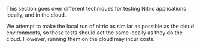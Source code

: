 This section goes over different techniques for testing Nitric applications locally, and in the cloud.

We attempt to make the local run of nitric as similar as possible as the cloud environments, so these tests should act the same locally as they do the cloud. However, running them on the cloud may incur costs.
